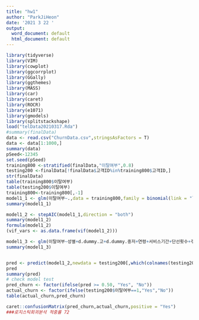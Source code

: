```yaml
---
title: "hw1"
author: "ParkJiHeon"
date: '2021 3 22 '
output:
  word_document: default
  html_document: default
---
```

```r
library(tidyverse)
library(VIM)
library(cowplot)
library(ggcorrplot)
library(GGally)
library(ggthemes)
library(MASS)
library(car)
library(caret)
library(ROCR)
library(e1071)
library(gmodels)
library(splitstackshape)
load("telData20210317.Rda")
#summary(finalData)
data <- read.csv("ChurnData.csv",stringsAsFactors = T)
data <- data[1:1000,]
summary(data)
pSeed<-12345
set.seed(pSeed)
training800 <-stratified(finalData,"이탈여부",0.8)
testing200 <-finalData[!finalData$고객ID%in%training800$고객ID,]
str(finalData)
table(training800$이탈여부)
table(testing200$이탈여부)
training800<-training800[,-1]
model1_1 <- glm(이탈여부~.,data = training800,family = binomial(link = "logit"))
summary(model1_1)

model1_2 <- stepAIC(model1_1,direction = "both")
summary(model1_2)
formula(model1_2)
(vif_vars <- as.data.frame(vif(model1_2)))

model1_3 <- glm(이탈여부~성별+d.dummy.고+d.dummy.중저+연령+서비스기간+단선횟수+주간통화횟수+주간통화시간_분+야간통화횟수+주말통화횟수+주말통화시간_분+국내통화시간_분,data = training800,family = binomial)
summary(model1_3)


pred <- predict(model1_2,newdata = testing200[,which(colnames(testing200)!= "이탈여부")],type = "response")
pred
summary(pred)
# check model test
pred_churn <- factor(ifelse(pred >= 0.50, "Yes", "No"))
actual_churn <- factor(ifelse(testing200$이탈여부==1,"Yes","No"))
table(actual_churn,pred_churn)

caret::confusionMatrix(pred_churn,actual_churn,positive = "Yes")
###로지스틱회귀분석 적중률 72
```

